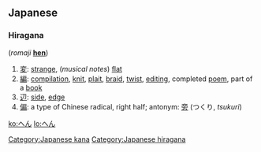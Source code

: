 ==Japanese==
{{ja-attention|Hiragana header should be replaced with POS header|key=p}}
{{ja-kanatab|[[へ]][[ん]]}}
===Hiragana===
<font lang="ja" style="font-size:125%">{{PAGENAME}}</font> (''romaji'' '''[[hen]]''')[[Category:Japanese kana]]

# [[変]]: [[strange]], (''musical notes'') [[flat]]
# [[編]]: [[compilation]], [[knit]], [[plait]], [[braid]], [[twist]], [[editing]], completed [[poem]], part of a [[book]]
# [[辺]]: [[side]], [[edge]]
# [[偏]]: a type of Chinese radical, right half; antonym: [[旁]] (つくり, ''tsukuri'')

[[Category:Japanese hiragana]]

[[ko:へん]]
[[lo:へん]]